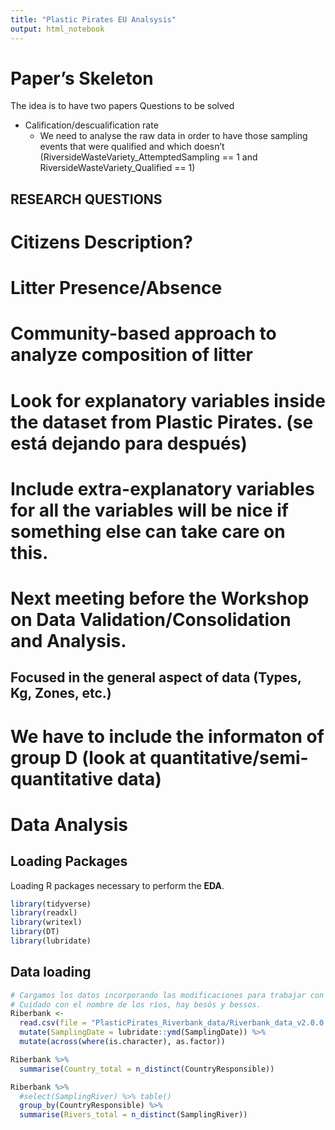 ```yaml
---
title: "Plastic Pirates EU Analsysis"
output: html_notebook
---
```


# Paper's Skeleton
The idea is to have two papers
Questions to be solved

* Calification/descualification rate
  * We need to analyse the raw data in order to have those sampling events that were qualified and which doesn't (RiversideWasteVariety_AttemptedSampling == 1 and RiversideWasteVariety_Qualified == 1)
  

## RESEARCH QUESTIONS

# Citizens Description?

# Litter Presence/Absence

# Community-based approach to analyze composition of litter

# Look for explanatory variables inside the dataset from Plastic Pirates. (se está dejando para después)

# Include extra-explanatory variables for all the variables will be nice if something else can take care on this.

# Next meeting before the Workshop on Data Validation/Consolidation and Analysis.
## Focused in the general aspect of data (Types, Kg, Zones, etc.)

# We have to include the informaton of group D (look at quantitative/semi-quantitative data)

# Data Analysis

## Loading Packages

Loading R packages necessary to perform the __EDA__.

```r
library(tidyverse)
library(readxl)
library(writexl)
library(DT)
library(lubridate)
```

## Data loading

```r
# Cargamos los datos incorporando las modificaciones para trabajar con él
# Cuidado con el nombre de los ríos, hay besòs y bessos.
Riberbank <- 
  read.csv(file = "PlasticPirates_Riverbank_data/Riverbank_data_v2.0.0.csv", header = TRUE, sep = ",", na.strings = "na") %>% 
  mutate(SamplingDate = lubridate::ymd(SamplingDate)) %>% 
  mutate(across(where(is.character), as.factor))
```

```r
Riberbank %>% 
  summarise(Country_total = n_distinct(CountryResponsible))
```

```r
Riberbank %>% 
  #select(SamplingRiver) %>% table() 
  group_by(CountryResponsible) %>% 
  summarise(Rivers_total = n_distinct(SamplingRiver))
```

